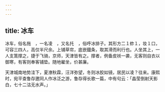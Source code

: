 ```yaml
---
---
---
```

title: 冰车
---



冰车，俗名拖　，一名凌　，又名托　，俗呼冰排子。其形方二１蚱１，妆１口，可容三四人，高仅半尺余。上铺草帘，底嵌鐡条，取其滑而利行也。人坐其上，一人支篙撑之，捷于飞骑，京师，天津皆有之。撑者，例备皮袄一袭，无客则自衣以御寒，有客则奉客铺垫。随地雇坐，价甚廉。

天津城南地势洼下，夏潦秋霖，汪洋弥望，冬则冰胶如镜，居民以凌？往来。康熙时，宛平查鲁存邀同人作冰泛之游，鲁存得长歌一篇，中有句云：「晶莹倒射天影白，七十二沽无水声。」